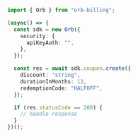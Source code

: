 ```typescript CreateCoupon.ts
import { Orb } from "orb-billing";

(async() => {
  const sdk = new Orb({
    security: {
      apiKeyAuth: "",
    },
  });

  const res = await sdk.coupon.create({
    discount: "string",
    durationInMonths: 12,
    redemptionCode: "HALFOFF",
  });

  if (res.statusCode == 200) {
    // handle response
  }
})();
```
